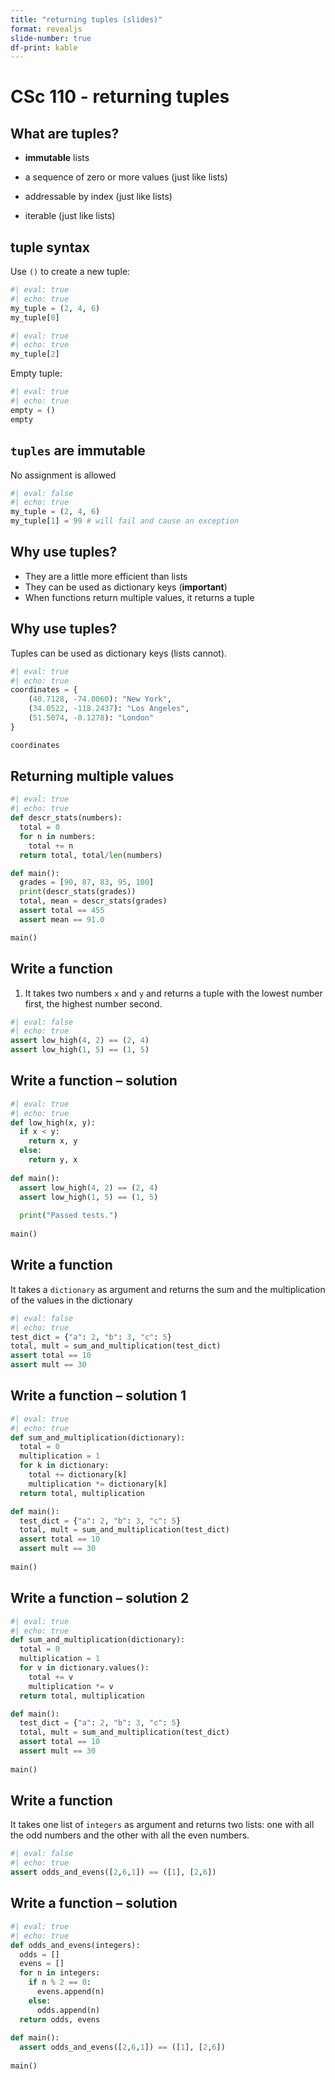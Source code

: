 ```yaml
---
title: "returning tuples (slides)"
format: revealjs
slide-number: true
df-print: kable
---
```


# CSc 110 - returning tuples


## What are tuples?

-   **immutable** lists

-   a sequence of zero or more values (just like lists)

-   addressable by index (just like lists)

-   iterable (just like lists)

## tuple syntax

Use `()` to create a new tuple:

```python
#| eval: true
#| echo: true
my_tuple = (2, 4, 6)
my_tuple[0]
```

```python
#| eval: true
#| echo: true
my_tuple[2]
```

Empty tuple:

```python
#| eval: true
#| echo: true
empty = ()
empty
```

## `tuples` are immutable

No assignment is allowed

```python
#| eval: false
#| echo: true
my_tuple = (2, 4, 6)
my_tuple[1] = 99 # will fail and cause an exception
```

## Why use tuples?

* They are a little more efficient than lists
* They can be used as dictionary keys (**important**)
* When functions return multiple values, it returns a tuple

## Why use tuples?

Tuples can be used as dictionary keys (lists cannot).
```python
#| eval: true
#| echo: true
coordinates = {
    (40.7128, -74.0060): "New York",
    (34.0522, -118.2437): "Los Angeles",
    (51.5074, -0.1278): "London"
}

coordinates
```

## Returning multiple values 

```python
#| eval: true
#| echo: true
def descr_stats(numbers):
  total = 0
  for n in numbers:
    total += n
  return total, total/len(numbers)

def main():
  grades = [90, 87, 83, 95, 100]
  print(descr_stats(grades))
  total, mean = descr_stats(grades)
  assert total == 455
  assert mean == 91.0

main()
```

## Write a function

1. It takes two numbers `x` and `y` and returns a tuple with the lowest number first, the highest number second.

```python
#| eval: false
#| echo: true
assert low_high(4, 2) == (2, 4)
assert low_high(1, 5) == (1, 5)
```

## Write a function -- solution

```python
#| eval: true
#| echo: true
def low_high(x, y):
  if x < y:
    return x, y
  else:
    return y, x
  
def main():
  assert low_high(4, 2) == (2, 4)
  assert low_high(1, 5) == (1, 5)
  
  print("Passed tests.")
  
main()
```


## Write a function

It takes a `dictionary` as argument and returns the sum and the multiplication of the values in the dictionary

```python
#| eval: false
#| echo: true
test_dict = {"a": 2, "b": 3, "c": 5}
total, mult = sum_and_multiplication(test_dict)
assert total == 10
assert mult == 30
```

## Write a function -- solution 1

```python
#| eval: true
#| echo: true
def sum_and_multiplication(dictionary):
  total = 0
  multiplication = 1
  for k in dictionary:
    total += dictionary[k]
    multiplication *= dictionary[k]
  return total, multiplication

def main():
  test_dict = {"a": 2, "b": 3, "c": 5}
  total, mult = sum_and_multiplication(test_dict)
  assert total == 10
  assert mult == 30
  
main()
```

## Write a function -- solution 2

```python
#| eval: true
#| echo: true
def sum_and_multiplication(dictionary):
  total = 0
  multiplication = 1
  for v in dictionary.values():
    total += v
    multiplication *= v
  return total, multiplication

def main():
  test_dict = {"a": 2, "b": 3, "c": 5}
  total, mult = sum_and_multiplication(test_dict)
  assert total == 10
  assert mult == 30
  
main()
```

## Write a function

It takes one list of `integers` as argument and returns two lists: one with all the odd numbers and the other with all the even numbers.

```python
#| eval: false
#| echo: true
assert odds_and_evens([2,6,1]) == ([1], [2,6])
```

## Write a function -- solution

```python
#| eval: true
#| echo: true
def odds_and_evens(integers):
  odds = []
  evens = []
  for n in integers:
    if n % 2 == 0:
      evens.append(n)
    else:
      odds.append(n)
  return odds, evens
      
def main():
  assert odds_and_evens([2,6,1]) == ([1], [2,6])
  
main()
```

